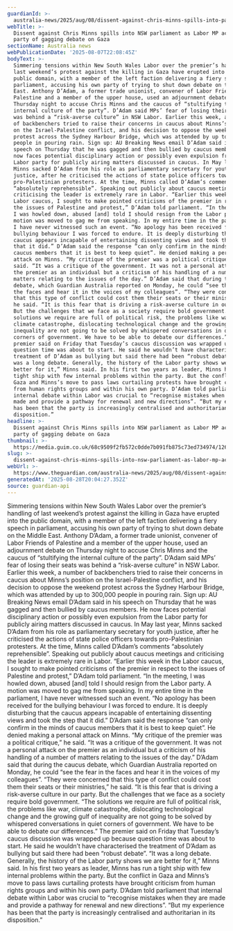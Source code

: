 ```yaml
---
guardianId: >-
  australia-news/2025/aug/08/dissent-against-chris-minns-spills-into-parliament-as-labor-mp-accuses-party-of-gagging-debate-on-gaza
webTitle: >-
  Dissent against Chris Minns spills into NSW parliament as Labor MP accuses
  party of gagging debate on Gaza
sectionName: Australia news
webPublicationDate: '2025-08-07T22:08:45Z'
bodyText: >-
  Simmering tensions within New South Wales Labor over the premier’s handling of
  last weekend’s protest against the killing in Gaza have erupted into the
  public domain, with a member of the left faction delivering a fiery speech in
  parliament, accusing his own party of trying to shut down debate on the Middle
  East. Anthony D’Adam, a former trade unionist, convener of Labor Friends of
  Palestine and a member of the upper house, used an adjournment debate on
  Thursday night to accuse Chris Minns and the caucus of “stultifying the
  internal culture of the party”. D’Adam said MPs’ fear of losing their seats
  was behind a “risk-averse culture” in NSW Labor. Earlier this week, a number
  of backbenchers tried to raise their concerns in caucus about Minns’s position
  on the Israel-Palestine conflict, and his decision to oppose the weekend
  protest across the Sydney Harbour Bridge, which was attended by up to 300,000
  people in pouring rain. Sign up: AU Breaking News email D’Adam said in his
  speech on Thursday that he was gagged and then bullied by caucus members. He
  now faces potential disciplinary action or possibly even expulsion from the
  Labor party for publicly airing matters discussed in caucus. In May last year,
  Minns sacked D’Adam from his role as parliamentary secretary for youth
  justice, after he criticised the actions of state police officers towards
  pro-Palestinian protesters. At the time, Minns called D’Adam’s comments
  “absolutely reprehensible”. Speaking out publicly about caucus meetings and
  criticising the leader is extremely rare in Labor. “Earlier this week in the
  Labor caucus, I sought to make pointed criticisms of the premier in respect to
  the issues of Palestine and protest,” D’Adam told parliament. “In the meeting,
  I was howled down, abused [and] told I should resign from the Labor party. A
  motion was moved to gag me from speaking. In my entire time in the parliament,
  I have never witnessed such an event. “No apology has been received for the
  bullying behaviour I was forced to endure. It is deeply disturbing that the
  caucus appears incapable of entertaining dissenting views and took the step
  that it did.” D’Adam said the response “can only confirm in the minds of
  caucus members that it is best to keep quiet”. He denied making a personal
  attack on Minns. “My critique of the premier was a political critique,” he
  said. “It was a critique of the government. It was not a personal attack on
  the premier as an individual but a criticism of his handling of a number of
  matters relating to the issues of the day.” D’Adam said that during the caucus
  debate, which Guardian Australia reported on Monday, he could “see the fear in
  the faces and hear it in the voices of my colleagues”. “They were concerned
  that this type of conflict could cost them their seats or their ministries,”
  he said. “It is this fear that is driving a risk-averse culture in our party.
  But the challenges that we face as a society require bold government. “The
  solutions we require are full of political risk, the problems like war,
  climate catastrophe, dislocating technological change and the growing gulf of
  inequality are not going to be solved by whispered conversations in quiet
  corners of government. We have to be able to debate our differences.” The
  premier said on Friday that Tuesday’s caucus discussion was wrapped up because
  question time was about to start. He said he wouldn’t have characterised the
  treatment of D’Adam as bullying but said there had been “robust debate”. “It
  was a long debate. Generally, the history of the Labor party shows we are
  better for it,” Minns said. In his first two years as leader, Minns has run a
  tight ship with few internal problems within the party. But the conflict in
  Gaza and Minns’s move to pass laws curtailing protests have brought criticism
  from human rights groups and within his own party. D’Adam told parliament that
  internal debate within Labor was crucial to “recognise mistakes when they are
  made and provide a pathway for renewal and new directions”. “But my experience
  has been that the party is increasingly centralised and authoritarian in its
  disposition.”
headline: >-
  Dissent against Chris Minns spills into NSW parliament as Labor MP accuses
  party of gagging debate on Gaza
thumbnail: >-
  https://media.guim.co.uk/68c9509f2fb572c0dde7b091fb875c73ed734974/126_0_3780_3024/500.jpg
slug: >-
  dissent-against-chris-minns-spills-into-nsw-parliament-as-labor-mp-accuses-party-of-gagging-debate-on-gaza
webUrl: >-
  https://www.theguardian.com/australia-news/2025/aug/08/dissent-against-chris-minns-spills-into-parliament-as-labor-mp-accuses-party-of-gagging-debate-on-gaza
generatedAt: '2025-08-28T20:04:27.352Z'
source: guardian-api
---
```

Simmering tensions within New South Wales Labor over the premier’s handling of last weekend’s protest against the killing in Gaza have erupted into the public domain, with a member of the left faction delivering a fiery speech in parliament, accusing his own party of trying to shut down debate on the Middle East. Anthony D’Adam, a former trade unionist, convener of Labor Friends of Palestine and a member of the upper house, used an adjournment debate on Thursday night to accuse Chris Minns and the caucus of “stultifying the internal culture of the party”. D’Adam said MPs’ fear of losing their seats was behind a “risk-averse culture” in NSW Labor. Earlier this week, a number of backbenchers tried to raise their concerns in caucus about Minns’s position on the Israel-Palestine conflict, and his decision to oppose the weekend protest across the Sydney Harbour Bridge, which was attended by up to 300,000 people in pouring rain. Sign up: AU Breaking News email D’Adam said in his speech on Thursday that he was gagged and then bullied by caucus members. He now faces potential disciplinary action or possibly even expulsion from the Labor party for publicly airing matters discussed in caucus. In May last year, Minns sacked D’Adam from his role as parliamentary secretary for youth justice, after he criticised the actions of state police officers towards pro-Palestinian protesters. At the time, Minns called D’Adam’s comments “absolutely reprehensible”. Speaking out publicly about caucus meetings and criticising the leader is extremely rare in Labor. “Earlier this week in the Labor caucus, I sought to make pointed criticisms of the premier in respect to the issues of Palestine and protest,” D’Adam told parliament. “In the meeting, I was howled down, abused [and] told I should resign from the Labor party. A motion was moved to gag me from speaking. In my entire time in the parliament, I have never witnessed such an event. “No apology has been received for the bullying behaviour I was forced to endure. It is deeply disturbing that the caucus appears incapable of entertaining dissenting views and took the step that it did.” D’Adam said the response “can only confirm in the minds of caucus members that it is best to keep quiet”. He denied making a personal attack on Minns. “My critique of the premier was a political critique,” he said. “It was a critique of the government. It was not a personal attack on the premier as an individual but a criticism of his handling of a number of matters relating to the issues of the day.” D’Adam said that during the caucus debate, which Guardian Australia reported on Monday, he could “see the fear in the faces and hear it in the voices of my colleagues”. “They were concerned that this type of conflict could cost them their seats or their ministries,” he said. “It is this fear that is driving a risk-averse culture in our party. But the challenges that we face as a society require bold government. “The solutions we require are full of political risk, the problems like war, climate catastrophe, dislocating technological change and the growing gulf of inequality are not going to be solved by whispered conversations in quiet corners of government. We have to be able to debate our differences.” The premier said on Friday that Tuesday’s caucus discussion was wrapped up because question time was about to start. He said he wouldn’t have characterised the treatment of D’Adam as bullying but said there had been “robust debate”. “It was a long debate. Generally, the history of the Labor party shows we are better for it,” Minns said. In his first two years as leader, Minns has run a tight ship with few internal problems within the party. But the conflict in Gaza and Minns’s move to pass laws curtailing protests have brought criticism from human rights groups and within his own party. D’Adam told parliament that internal debate within Labor was crucial to “recognise mistakes when they are made and provide a pathway for renewal and new directions”. “But my experience has been that the party is increasingly centralised and authoritarian in its disposition.”
